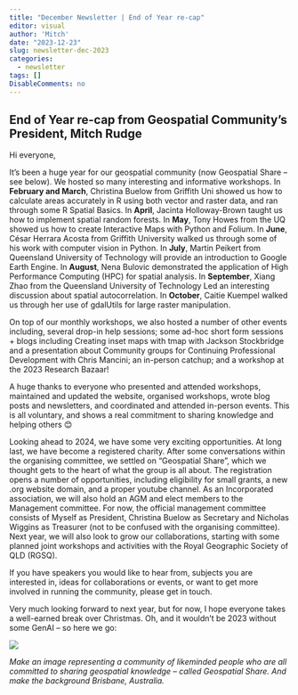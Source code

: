 ```yaml
---
title: "December Newsletter | End of Year re-cap"
editor: visual
author: 'Mitch'
date: "2023-12-23"
slug: newsletter-dec-2023
categories:
  - newsletter
tags: []
DisableComments: no
---
```


## End of Year re-cap from Geospatial Community's President, Mitch Rudge

Hi everyone,

It's been a huge year for our geospatial community (now Geospatial Share -- see below). We hosted so many interesting and informative workshops. In **February and March**, Christina Buelow from Griffith Uni showed us how to calculate areas accurately in R using both vector and raster data, and ran through some R Spatial Basics. In **April**, Jacinta Holloway-Brown taught us how to implement spatial random forests. In **May**, Tony Howes from the UQ showed us how to create Interactive Maps with Python and Folium. In **June**, César Herrara Acosta from Griffith University walked us through some of his work with computer vision in Python. In **July**, Martin Peikert from Queensland University of Technology will provide an introduction to Google Earth Engine. In **August**, Nena Bulovic demonstrated the application of High Performance Computing (HPC) for spatial analysis. In **September**, Xiang Zhao from the Queensland University of Technology Led an interesting discussion about spatial autocorrelation. In **October**, Caitie Kuempel walked us through her use of gdalUtils for large raster manipulation.

On top of our monthly workshops, we also hosted a number of other events including, several drop-in help sessions; some ad-hoc short form sessions + blogs including Creating inset maps with tmap with Jackson Stockbridge and a presentation about Community groups for Continuing Professional Development with Chris Mancini; an in-person catchup; and a workshop at the 2023 Research Bazaar!

A huge thanks to everyone who presented and attended workshops, maintained and updated the website, organised workshops, wrote blog posts and newsletters, and coordinated and attended in-person events. This is all voluntary, and shows a real commitment to sharing knowledge and helping others 😊

Looking ahead to 2024, we have some very exciting opportunities. At long last, we have become a registered charity. After some conversations within the organising committee, we settled on "Geospatial Share", which we thought gets to the heart of what the group is all about. The registration opens a number of opportunities, including eligibility for small grants, a new .org website domain, and a proper youtube channel. As an Incorporated association, we will also hold an AGM and elect members to the Management committee. For now, the official management committee consists of Myself as President, Christina Buelow as Secretary and Nicholas Wiggins as Treasurer (not to be confused with the organising committee). Next year, we will also look to grow our collaborations, starting with some planned joint workshops and activities with the Royal Geographic Society of QLD (RGSQ).

If you have speakers you would like to hear from, subjects you are interested in, ideas for collaborations or events, or want to get more involved in running the community, please get in touch.

Very much looking forward to next year, but for now, I hope everyone takes a well-earned break over Christmas. Oh, and it wouldn't be 2023 without some GenAI -- so here we go:

![](ai-img.png)

*Make an image representing a community of likeminded people who are all committed to sharing geospatial knowledge -- called Geospatial Share. And make the background Brisbane, Australia.*
